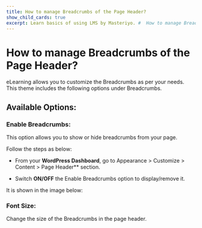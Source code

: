 ---
title: How to manage Breadcrumbs of the Page Header?
show_child_cards: true
excerpt: Learn basics of using LMS by Masteriyo. #  How to manage Breadcrumbs of the Page Header.
---

#  How to manage Breadcrumbs of the Page Header?

eLearning allows you to customize the Breadcrumbs as per your needs. This theme includes the following options under Breadcrumbs.

## Available Options:

### Enable Breadcrumbs: 

This option allows you to show or hide breadcrumbs from your page.

Follow the steps as below:

- From your **WordPress Dashboard**, go to Appearance > Customize > Content > Page Header** section.

- Switch **ON/OFF** the Enable Breadcrumbs option to display/remove it.

It is shown in the image below:



### Font Size: 
Change the size of the Breadcrumbs in the page header.